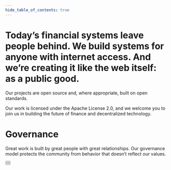 ```yaml
---
hide_table_of_contents: true
---
```



<div className="prose prose-pink ">

# Today’s financial systems leave people behind. We build systems for anyone with internet access. And we’re creating it like the web itself: as a public good.

Our projects are open source and, where appropriate, built on open standards.

Our work is licensed under the Apache License 2.0, and we welcome you to join us in building the future of finance and decentralized technology.

<Divider type="slash" />
<div className="custom-container">
  <PillarList title={content.title} pillars={content.pillars} />
</div>
<Divider type="slash" />

# Governance

Great work is built by great people with great relationships. Our governance model protects the community from behavior that doesn’t reflect our values.
<div className="flex gap-4 flex-wrap flex-col desktop:flex-row">
<div className="w-fit"><Button label="Read More About Governance" url="https://github.com/TBD54566975/tbd-project-template/blob/main/GOVERNANCE.md" /></div>
<div className="w-fit"><Button label="View Our Code of Conduct" url="https://github.com/TBD54566975/tbd-project-template/blob/main/CODE_OF_CONDUCT.md" /></div>
</div>
</div>
